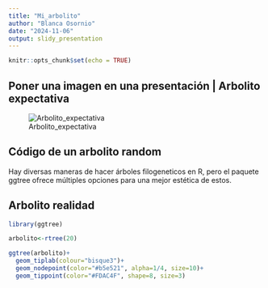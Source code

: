 ```yaml
---
title: "Mi_arbolito"
author: "Blanca Osornio"
date: "2024-11-06"
output: slidy_presentation
---
```


```r
knitr::opts_chunk$set(echo = TRUE)
```


## Poner una imagen en una presentación | Arbolito expectativa

![Arbolito_expectativa](https://elartedeldato.com/blog/como-hacer-arbol-filogenetico/arbol.png)


## Código de un arbolito random

Hay diversas maneras de hacer árboles filogeneticos en R, pero el paquete ggtree
ofrece múltiples opciones para una mejor estética de estos.

## Arbolito realidad

```r
library(ggtree)

arbolito<-rtree(20)

ggtree(arbolito)+
  geom_tiplab(colour="bisque3")+
  geom_nodepoint(color="#b5e521", alpha=1/4, size=10)+ 
  geom_tippoint(color="#FDAC4F", shape=8, size=3)
```


